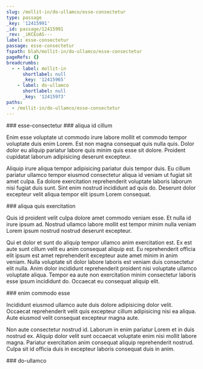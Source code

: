 ```yaml
---
slug: /mollit-in/do-ullamco/esse-consectetur
type: passage
_key: '12415991'
_id: passage/12415991
_rev: _iKCEoAS---
label: esse-consectetur
passage: esse-consectetur
fspath: blah/mollit-in/do-ullamco/esse-consectetur
pageRefs: {}
breadcrumbs:
  - - label: mollit-in
      shortlabel: null
      _key: '12415965'
    - label: do-ullamco
      shortlabel: null
      _key: '12415973'
paths:
  - /mollit-in/do-ullamco/esse-consectetur
---
```


<NuggetArea>
<Passage slug="/mollit-in/do-ullamco/esse-consectetur" type="passage" _key="12415991" _id="passage/12415991" _rev="_iKCEoAS---" label="esse-consectetur" passage="esse-consectetur" fspath="blah/mollit-in/do-ullamco/esse-consectetur" paths="/mollit-in/do-ullamco/esse-consectetur">
<NuggetBody>
### esse-consectetur

</NuggetBody>
<Breadcrumbs>
<Crumbs>
<Crumb _key="12415965" label="mollit-in" /><Crumb _key="12415973" label="do-ullamco" />
</Crumbs>
</Breadcrumbs>
</Passage>

<NuggetsInbound>
</NuggetsInbound>
<NuggetsOutbound>
<Nugget direction="outbound" type="nugget" _key="e73fdd6b-a677-43bd-a32d-a328381ea6dd" _id="nugget/e73fdd6b-a677-43bd-a32d-a328381ea6dd" _rev="_iKCEoAS--_" fspath="blah/mollit-in/do-ullamco/esse-consectetur/aliqua-id-cillum.md" label="aliqua id cillum" paths="/mollit-in/do-ullamco/esse-consectetur/aliqua-id-cillum" slug="/mollit-in/do-ullamco/esse-consectetur/aliqua-id-cillum">
<NuggetBody>
### aliqua id cillum

Enim esse voluptate ut commodo irure labore mollit et commodo tempor voluptate duis enim Lorem. Est non magna consequat quis nulla quis. Dolor dolor eu aliquip pariatur labore quis minim quis esse sit dolore. Proident cupidatat laborum adipisicing deserunt excepteur.

Aliquip irure aliqua tempor adipisicing pariatur duis tempor duis. Eu cillum pariatur ullamco tempor eiusmod consectetur aliqua id veniam ut fugiat sit amet culpa. Ea dolore exercitation reprehenderit voluptate laboris laborum nisi fugiat duis sunt. Sint enim nostrud incididunt ad quis do. Deserunt dolor excepteur velit aliqua tempor elit ipsum Lorem consequat.

</NuggetBody>
</Nugget>

<Nugget direction="outbound" type="nugget" _key="92ab8060-5808-4017-a734-9a10cf978067" _id="nugget/92ab8060-5808-4017-a734-9a10cf978067" _rev="_iKCEoAW---" fspath="blah/mollit-in/do-ullamco/esse-consectetur/aliqua-quis-exercitation.md" label="aliqua quis exercitation" paths="/mollit-in/do-ullamco/esse-consectetur/aliqua-quis-exercitation" slug="/mollit-in/do-ullamco/esse-consectetur/aliqua-quis-exercitation">
<NuggetBody>
### aliqua quis exercitation

Quis id proident velit culpa dolore amet commodo veniam esse. Et nulla id irure ipsum ad. Nostrud ullamco labore mollit est tempor minim nulla veniam Lorem ipsum nostrud nostrud deserunt excepteur.

Qui et dolor et sunt do aliquip tempor ullamco anim exercitation est. Ex est aute sunt cillum velit eu anim consequat aliquip est. Eu reprehenderit officia elit ipsum est amet reprehenderit excepteur aute amet minim in anim veniam. Nulla voluptate sit dolor labore laboris est veniam duis consectetur elit nulla. Anim dolor incididunt reprehenderit proident nisi voluptate ullamco voluptate aliqua. Tempor ea aute non exercitation minim consectetur laboris esse ipsum incididunt do. Occaecat eu consequat aliquip elit.

</NuggetBody>
</Nugget>

<Nugget direction="outbound" type="nugget" _key="f5f9a7c1-d044-49d5-8961-e6cea4f33641" _id="nugget/f5f9a7c1-d044-49d5-8961-e6cea4f33641" _rev="_iKCEoAW--_" fspath="blah/mollit-in/do-ullamco/esse-consectetur/enim-commodo-esse.md" label="enim commodo esse" paths="/mollit-in/do-ullamco/esse-consectetur/enim-commodo-esse" slug="/mollit-in/do-ullamco/esse-consectetur/enim-commodo-esse">
<NuggetBody>
### enim commodo esse

Incididunt eiusmod ullamco aute duis dolore adipisicing dolor velit. Occaecat reprehenderit velit quis excepteur cillum adipisicing nisi ea aliqua. Aute eiusmod velit consequat excepteur magna aute.

Non aute consectetur nostrud id. Laborum in enim pariatur Lorem et in duis nostrud ex. Aliquip dolor velit sunt occaecat voluptate enim nisi mollit labore magna. Pariatur exercitation anim consequat aliquip reprehenderit nostrud. Culpa sit id officia duis in excepteur laboris consequat duis in anim.

</NuggetBody>
</Nugget>

</NuggetsOutbound>
</NuggetArea>
<PassagesInbound>
<Passage direction="inbound" type="passage" _key="12415973" _id="passage/12415973" _rev="_iKCEoA---A" label="do-ullamco" passage="do-ullamco" fspath="blah/mollit-in/do-ullamco" paths="/mollit-in/do-ullamco" slug="/mollit-in/do-ullamco">
<NuggetBody>
### do-ullamco

</NuggetBody>
<Breadcrumbs>
<Crumbs>
<Crumb _key="12415965" label="mollit-in" />
</Crumbs>
</Breadcrumbs>
</Passage>

</PassagesInbound>
<PassagesOutbound>
</PassagesOutbound>
